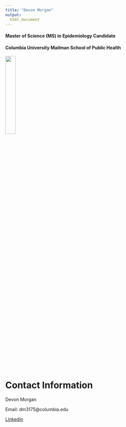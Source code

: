 ```yaml
---
title: "Devon Morgan"
output: 
  html_document 
---
```

#### Master of Science (MS) in Epidemiology Candidate

#### Columbia University Mailman School of Public Health

<img src="images/headshot.jpg" style="width:25%">

# Contact Information

Devon Morgan

Email: dm3175@columbia.edu

[Linkedin](https://www.linkedin.com/in/devonmorgan533/)
